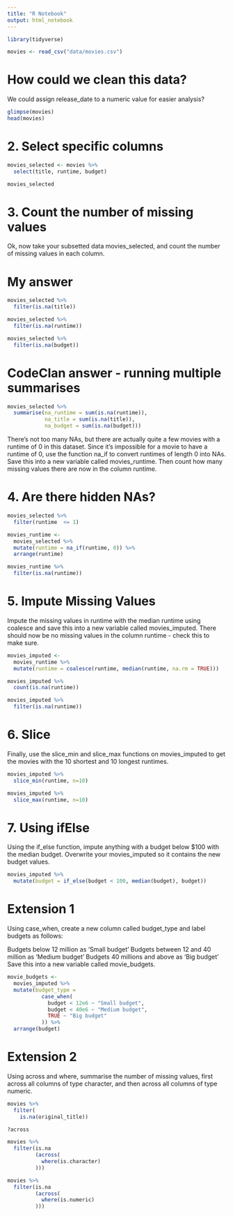 ```yaml
---
title: "R Notebook"
output: html_notebook
---
```


```r
library(tidyverse)
```

```r
movies <- read_csv("data/movies.csv")
```

# How could we clean this data?

We could assign release_date to a numeric value for easier analysis?

```r
glimpse(movies)
head(movies)
```

# 2. Select specific columns

```r
movies_selected <- movies %>% 
  select(title, runtime, budget)

movies_selected
```

# 3. Count the number of missing values
Ok, now take your subsetted data movies_selected, and count the number of missing values in each column.

# My answer

```r
movies_selected %>% 
  filter(is.na(title))
```

```r
movies_selected %>% 
  filter(is.na(runtime))
```

```r
movies_selected %>% 
  filter(is.na(budget))
```

# CodeClan answer - running multiple summarises

```r
movies_selected %>% 
  summarise(na_runtime = sum(is.na(runtime)),
            na_title = sum(is.na(title)),
            na_budget = sum(is.na(budget)))
```

There’s not too many NAs, but there are actually quite a few movies with a runtime of 0 in this dataset. Since it’s impossible for a movie to have a runtime of 0, use the function na_if to convert runtimes of length 0 into NAs. Save this into a new variable called movies_runtime. Then count how many missing values there are now in the column runtime.

# 4. Are there hidden NAs?

```r
movies_selected %>% 
  filter(runtime  <= 1)
```


```r
movies_runtime <-
  movies_selected %>% 
  mutate(runtime = na_if(runtime, 0)) %>% 
  arrange(runtime)
```

```r
movies_runtime %>% 
  filter(is.na(runtime))
```


# 5. Impute Missing Values

Impute the missing values in runtime with the median runtime using coalesce and save this into a new variable called movies_imputed. There should now be no missing values in the column runtime - check this to make sure.

```r
movies_imputed <- 
  movies_runtime %>% 
  mutate(runtime = coalesce(runtime, median(runtime, na.rm = TRUE)))
```

```r
movies_imputed %>% 
  count(is.na(runtime))

movies_imputed %>% 
  filter(is.na(runtime))
```

# 6. Slice

Finally, use the slice_min and slice_max functions on movies_imputed to get the movies with the 10 shortest and 10 longest runtimes.

```r
movies_imputed %>% 
  slice_min(runtime, n=10)
```

```r
movies_imputed %>% 
  slice_max(runtime, n=10)
```

# 7. Using ifElse

Using the if_else function, impute anything with a budget below $100 with the median budget. Overwrite your movies_imputed so it contains the new budget values.

```r
movies_imputed %>% 
  mutate(budget = if_else(budget < 100, median(budget), budget))
```

# Extension 1
Using case_when, create a new column called budget_type and label budgets as follows:

Budgets below 12 million as ‘Small budget’
Budgets between 12 and 40 million as ‘Medium budget’
Budgets 40 millions and above as ‘Big budget’
Save this into a new variable called movie_budgets.

```r
movie_budgets <- 
  movies_imputed %>% 
  mutate(budget_type =
           case_when(
             budget < 12e6 ~ "Small budget",
             budget < 40e6 ~ "Medium budget",
             TRUE ~ "Big budget"
           )) %>% 
  arrange(budget)
```

# Extension 2

Using across and where, summarise the number of missing values, first across all columns of type character, and then across all columns of type numeric.

```r
movies %>% 
  filter(
    is.na(original_title))

?across
```

```r
movies %>% 
  filter(is.na
         (across(
           where(is.character)
         )))
```

```r
movies %>% 
  filter(is.na
         (across(
           where(is.numeric)
         )))
```


